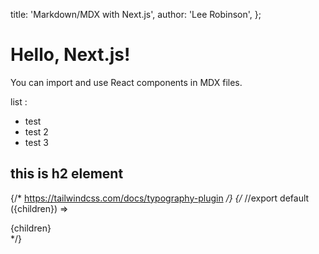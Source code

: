   title: 'Markdown/MDX with Next.js',
  author: 'Lee Robinson',
};

# Hello, Next.js!
 
You can import and use React components in MDX files.

list : 
- test
- test 2
- test 3

## this is h2 element

{/* https://tailwindcss.com/docs/typography-plugin */}
{/* //export default ({children}) => <div className='prose prose-slate' >{children}</div>  */}

